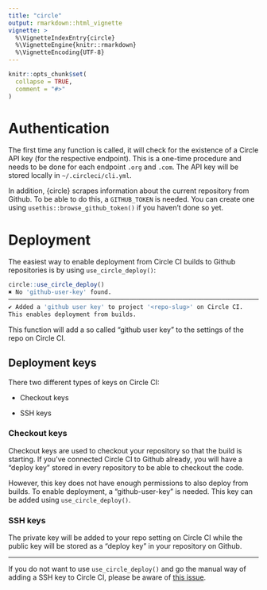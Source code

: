 ```yaml
---
title: "circle"
output: rmarkdown::html_vignette
vignette: >
  %\VignetteIndexEntry{circle}
  %\VignetteEngine{knitr::rmarkdown}
  %\VignetteEncoding{UTF-8}
---
```


```r
knitr::opts_chunk$set(
  collapse = TRUE,
  comment = "#>"
)
```

# Authentication

The first time any function is called, it will check for the existence of a Circle API key (for the respective endpoint).
This is a one-time procedure and needs to be done for each endpoint `.org` and `.com`.
The API key will be stored locally in `~/.circleci/cli.yml`.

In addition, {circle} scrapes information about the current repository from Github.
To be able to do this, a `GITHUB_TOKEN` is needed.
You can create one using `usethis::browse_github_token()` if you haven't done so yet.

# Deployment

The easiest way to enable deployment from Circle CI builds to Github repositories is by using `use_circle_deploy()`:

```r
circle::use_circle_deploy()
✖ No 'github-user-key' found.
──────────────────────────────────────────────────────────────────────────────────────────────────
✔ Added a 'github user key' to project '<repo-slug>' on Circle CI. 
This enables deployment from builds.
```

This function will add a so called "github user key" to the settings of the repo on Circle CI.

## Deployment keys

There two different types of keys on Circle CI: 

- Checkout keys

- SSH keys

### Checkout keys

Checkout keys are used to checkout your repository so that the build is starting.
If you've connected Circle CI to Github already, you will have a "deploy key" stored in every repository to be able to checkout the code.

However, this key does not have enough permissions to also deploy from builds.
To enable deployment, a "github-user-key" is needed. 
This key can be added using `use_circle_deploy()`.

### SSH keys

The private key will be added to your repo setting on Circle CI while the public key will be stored as a "deploy key" in your repository on Github.

---

If you do not want to use `use_circle_deploy()` and go the manual way of adding a SSH key to Circle CI, please be aware of [this issue](https://discuss.circleci.com/t/adding-ssh-keys-fails/7747).
